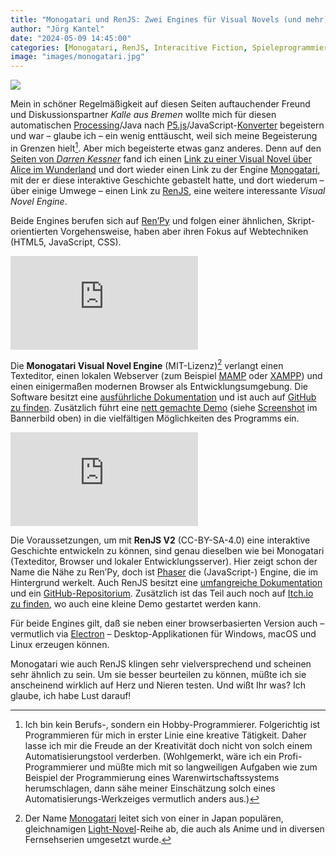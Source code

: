 ```yaml
---
title: "Monogatari und RenJS: Zwei Engines für Visual Novels (und mehr)"
author: "Jörg Kantel"
date: "2024-05-09 14:45:00"
categories: [Monogatari, RenJS, Interacitive Fiction, Spieleprogrammierung]
image: "images/monogatari.jpg"
---
```


[![](images/monogatari-b.jpg)](https://www.flickr.com/photos/schockwellenreiter/53708372012/)

Mein in schöner Regelmäßigkeit auf diesen Seiten auftauchender Freund und Diskussionspartner *Kalle aus Bremen* wollte mich für diesen automatischen [Processing](http://cognitiones.kantel-chaos-team.de/programmierung/creativecoding/processing/processing.html)/Java nach [P5.js](http://cognitiones.kantel-chaos-team.de/programmierung/creativecoding/processing/p5js.html)/JavaScript-[Konverter](https://dkessner.github.io/processing-p5-convert/) begeistern und war -- glaube ich -- ein wenig enttäuscht, weil sich meine Begeisterung in Grenzen hielt[^1]. Aber mich begeisterte etwas ganz anderes. Denn auf den [Seiten von *Darren Kessner*](https://dkessner.github.io/project_current/) fand ich einen [Link zu einer Visual Novel über Alice im Wunderland](https://dkessner.github.io/alice/) und dort wieder einen Link zu der Engine [Monogatari](https://monogatari.io/), mit der er diese interaktive Geschichte gebastelt hatte, und dort wiederum -- über einige Umwege -- einen Link zu [RenJS](https://renjs.net/index.html), eine weitere interessante *Visual Novel Engine*.

[^1]: Ich bin kein Berufs-, sondern ein Hobby-Programmierer. Folgerichtig ist Programmieren für mich in erster Linie eine kreative Tätigkeit. Daher lasse ich mir die Freude an der Kreativität doch nicht von solch einem Automatisierungstool verderben. (Wohlgemerkt, wäre ich ein Profi-Programmierer und müßte mich mit so langweiligen Aufgaben wie zum Beispiel der Programmierung eines Warenwirtschaftssystems herumschlagen, dann sähe meiner Einschätzung solch eines Automatisierungs-Werkzeiges vermutlich anders aus.)

Beide Engines berufen sich auf [Ren'Py](http://cognitiones.kantel-chaos-team.de/multimedia/spieleprogrammierung/renpy.html) und folgen einer ähnlichen, Skript-orientierten Vorgehensweise, haben aber ihren Fokus auf Webtechniken (HTML5, JavaScript, CSS).

<iframe class="if16_9" src="https://www.youtube.com/embed/byObSXXFAnM?si=3Y0ZdypeRMLPqcku" title="YouTube video player" frameborder="0" allow="accelerometer; autoplay; clipboard-write; encrypted-media; gyroscope; picture-in-picture; web-share" referrerpolicy="strict-origin-when-cross-origin" allowfullscreen></iframe>

Die **Monogatari Visual Novel Engine** (MIT-Lizenz)[^2] verlangt einen Texteditor, einen lokalen Webserver (zum Beispiel [MAMP](http://cognitiones.kantel-chaos-team.de/webworking/mamp.html) oder [XAMPP](http://cognitiones.kantel-chaos-team.de/webworking/xampp.html)) und einen einigermaßen modernen Browser als Entwicklungsumgebung. Die Software besitzt eine [ausführliche Dokumentation](https://developers.monogatari.io/documentation) und ist auch auf [GitHub zu finden](https://developers.monogatari.io/documentation). Zusätzlich führt eine [nett gemachte Demo](https://monogatari.io/demo/) (siehe [Screenshot](https://www.flickr.com/photos/schockwellenreiter/53708372012/) im Bannerbild oben) in die vielfältigen Möglichkeiten des Programms ein.

[^2]: Der Name [Monogatari](https://de.wikipedia.org/wiki/Monogatari_Series) leitet sich von einer in Japan populären, gleichnamigen [Light-Novel](https://de.wikipedia.org/wiki/Light_Novel)-Reihe ab, die auch als Anime und in diversen Fernsehserien umgesetzt wurde.

<iframe class="if16_9" src="https://www.youtube.com/embed/Es1nmMqUDHg?si=l774lUNqm6Cpqr4E" title="YouTube video player" frameborder="0" allow="accelerometer; autoplay; clipboard-write; encrypted-media; gyroscope; picture-in-picture; web-share" referrerpolicy="strict-origin-when-cross-origin" allowfullscreen></iframe>

Die Voraussetzungen, um mit **RenJS V2** (CC-BY-SA-4.0) eine interaktive Geschichte entwickeln zu können, sind genau dieselben wie bei Monogatari (Texteditor, Browser und lokaler Entwicklungsserver). Hier zeigt schon der Name die Nähe zu Ren'Py, doch ist [Phaser](https://phaser.io/) die (JavaScript-) Engine, die im Hintergrund werkelt. Auch RenJS besitzt eine [umfangreiche Dokumentation](https://renjs.net/docs-page.html) und ein [GitHub-Repositorium](https://github.com/lunafromthemoon/RenJS-V2). Zusätzlich ist das Teil auch noch auf [Itch.io zu finden](https://lunafromthemoon.itch.io/renjs), wo auch eine kleine Demo gestartet werden kann.

Für beide Engines gilt, daß sie neben einer browserbasierten Version auch -- vermutlich via [Electron](http://cognitiones.kantel-chaos-team.de/webworking/frameworks/electron.html) -- Desktop-Applikationen für Windows, macOS und Linux erzeugen können.

Monogatari wie auch RenJS klingen sehr vielversprechend und scheinen sehr ähnlich zu sein. Um sie besser beurteilen zu können, müßte ich sie anscheinend wirklich auf Herz und Nieren testen. Und wißt Ihr was? Ich glaube, ich habe Lust darauf!